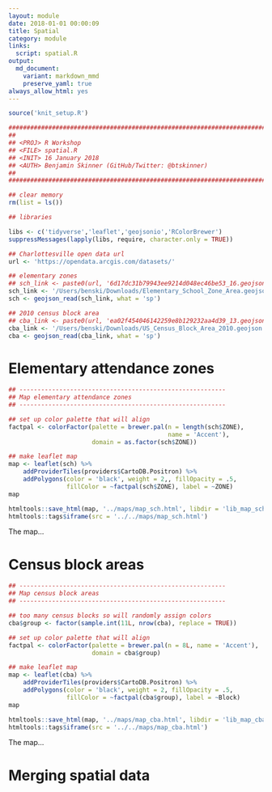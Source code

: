 ```yaml
---
layout: module
date: 2018-01-01 00:00:09 
title: Spatial
category: module
links:
  script: spatial.R
output:
  md_document:
    variant: markdown_mmd
    preserve_yaml: true
always_allow_html: yes
---
```


```r
source('knit_setup.R')
```
```r
################################################################################
##
## <PROJ> R Workshop
## <FILE> spatial.R 
## <INIT> 16 January 2018
## <AUTH> Benjamin Skinner (GitHub/Twitter: @btskinner)
##
################################################################################

## clear memory
rm(list = ls())

```

```r
## libraries
```
```r
libs <- c('tidyverse','leaflet','geojsonio','RColorBrewer')
suppressMessages(lapply(libs, require, character.only = TRUE))

```


```r
## Charlottesville open data url
url <- 'https://opendata.arcgis.com/datasets/'

## elementary zones
## sch_link <- paste0(url, '6d17dc31b79943ee9214d048ec46be53_16.geojson')
sch_link <- '/Users/benski/Downloads/Elementary_School_Zone_Area.geojson'
sch <- geojson_read(sch_link, what = 'sp')

## 2010 census block area
## cba_link <- paste0(url, 'ea02f454046142259e8b129232aa4d39_13.geojson')
cba_link <- '/Users/benski/Downloads/US_Census_Block_Area_2010.geojson'
cba <- geojson_read(cba_link, what = 'sp')

```

# Elementary attendance zones
```r
## ---------------------------------------------------------
## Map elementary attendance zones
## ---------------------------------------------------------
```
```r
## set up color palette that will align
factpal <- colorFactor(palette = brewer.pal(n = length(sch$ZONE),
                                            name = 'Accent'),
                       domain = as.factor(sch$ZONE))

## make leaflet map
map <- leaflet(sch) %>%
    addProviderTiles(providers$CartoDB.Positron) %>%
    addPolygons(color = 'black', weight = 2,, fillOpacity = .5,
                fillColor = ~factpal(sch$ZONE), label = ~ZONE)
map

```
```r
htmltools::save_html(map, '../maps/map_sch.html', libdir = 'lib_map_sch')
htmltools::tags$iframe(src = '../../maps/map_sch.html')
```

The map...

# Census block areas  
```r
## ---------------------------------------------------------
## Map census block areas
## ---------------------------------------------------------
```  
```r
## too many census blocks so will randomly assign colors
cba$group <- factor(sample.int(11L, nrow(cba), replace = TRUE))

## set up color palette that will align
factpal <- colorFactor(palette = brewer.pal(n = 8L, name = 'Accent'),
                       domain = cba$group)

## make leaflet map
map <- leaflet(cba) %>%
    addProviderTiles(providers$CartoDB.Positron) %>%
    addPolygons(color = 'black', weight = 2, fillOpacity = .5,
                fillColor = ~factpal(cba$group), label = ~Block)
map

```
```r
htmltools::save_html(map, '../maps/map_cba.html', libdir = 'lib_map_cba')
htmltools::tags$iframe(src = '../../maps/map_cba.html')
```

The map...

# Merging spatial data
